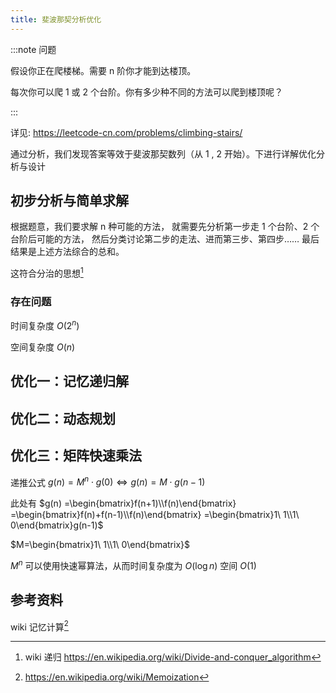 ```yaml
---
title: 斐波那契分析优化
---
```


:::note 问题

假设你正在爬楼梯。需要 n 阶你才能到达楼顶。

每次你可以爬 1 或 2 个台阶。你有多少种不同的方法可以爬到楼顶呢？

:::

详见: <https://leetcode-cn.com/problems/climbing-stairs/>

通过分析，我们发现答案等效于斐波那契数列（从 1 , 2 开始）。下进行详解优化分析与设计

## 初步分析与简单求解

根据题意，我们要求解 n 种可能的方法，
就需要先分析第一步走 1 个台阶、2 个台阶后可能的方法，
然后分类讨论第二步的走法、进而第三步、第四步……
最后结果是上述方法综合的总和。

这符合分治的思想[^1]

### 存在问题

时间复杂度 $O(2^n)$

空间复杂度 $O(n)$

## 优化一：记忆递归解

## 优化二：动态规划

## 优化三：矩阵快速乘法

递推公式 $g(n)=M^n \cdot g(0)\Leftrightarrow g(n)=M \cdot g(n-1)$

此处有 $g(n)
    =\begin{bmatrix}f(n+1)\\f(n)\end{bmatrix}
    =\begin{bmatrix}f(n)+f(n-1)\\f(n)\end{bmatrix}
    =\begin{bmatrix}1\ 1\\1\ 0\end{bmatrix}g(n-1)$

$M=\begin{bmatrix}1\ 1\\1\ 0\end{bmatrix}$

$M^n$ 可以使用快速幂算法，从而时间复杂度为 $O(\log{n})$ 空间 $O(1)$

## 参考资料

wiki 记忆计算[^2]

[^1]: wiki 递归 https://en.wikipedia.org/wiki/Divide-and-conquer_algorithm
[^2]: https://en.wikipedia.org/wiki/Memoization
